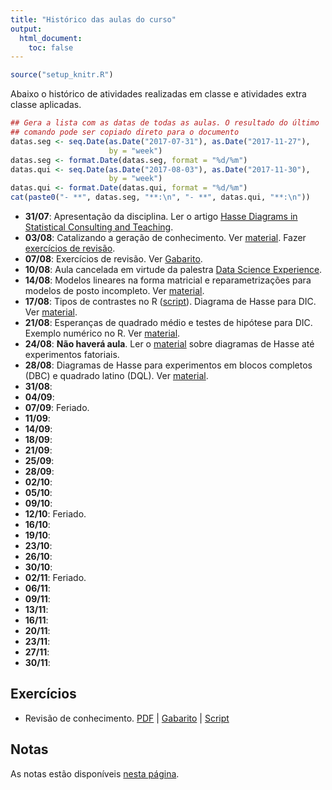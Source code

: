 ```yaml
---
title: "Histórico das aulas do curso"
output:
  html_document:
    toc: false
---
```


```r
source("setup_knitr.R")
```

Abaixo o histórico de atividades realizadas em classe e atividades extra
classe aplicadas.


```r
## Gera a lista com as datas de todas as aulas. O resultado do último
## comando pode ser copiado direto para o documento
datas.seg <- seq.Date(as.Date("2017-07-31"), as.Date("2017-11-27"),
                      by = "week")
datas.seg <- format.Date(datas.seg, format = "%d/%m")
datas.qui <- seq.Date(as.Date("2017-08-03"), as.Date("2017-11-30"),
                      by = "week")
datas.qui <- format.Date(datas.qui, format = "%d/%m")
cat(paste0("- **", datas.seg, "**:\n", "- **", datas.qui, "**:\n"))
```

- **31/07**: Apresentação da disciplina. Ler o artigo [Hasse Diagrams in
  Statistical Consulting and Teaching](PDF/Lohr_1995_TAS.pdf).
- **03/08**: Catalizando a geração de conhecimento. Ver
  [material](catalizando-conhecimento.html). Fazer [exercícios de
  revisão](exercicios/ex_revisao.pdf).
- **07/08**: Exercícios de revisão. Ver
  [Gabarito](exercicios/ex_revisao_GABARITO.pdf).
- **10/08**: Aula cancelada em virtude da palestra [Data Science
 Experience](https://www.facebook.com/PET.Estatistica.UFPR/photos/a.1642649022622718.1073741828.1641067472780873/2013970412157242/?type=3&theater).
- **14/08**: Modelos lineares na forma matricial e reparametrizações
  para modelos de posto incompleto. Ver [material](modelos-lineares.html).
- **17/08**: Tipos de contrastes no R
  ([script](scripts/script_racoes_pimentel.R)). Diagrama de Hasse para
  DIC. Ver [material](anova-geral.html).
- **21/08**: Esperanças de quadrado médio e testes de hipótese para DIC.
  Exemplo numérico no R. Ver [material](anova-geral.html).
- **24/08**: **Não haverá aula**. Ler o [material](anova-geral.html)
  sobre diagramas de Hasse até experimentos fatoriais.
- **28/08**: Diagramas de Hasse para experimentos em blocos completos
  (DBC) e quadrado latino (DQL). Ver [material](anova-geral.html).
- **31/08**:
- **04/09**:
- **07/09**: Feriado.
- **11/09**:
- **14/09**:
- **18/09**:
- **21/09**:
- **25/09**:
- **28/09**:
- **02/10**:
- **05/10**:
- **09/10**:
- **12/10**: Feriado.
- **16/10**:
- **19/10**:
- **23/10**:
- **26/10**:
- **30/10**:
- **02/11**: Feriado.
- **06/11**:
- **09/11**:
- **13/11**:
- **16/11**:
- **20/11**:
- **23/11**:
- **27/11**:
- **30/11**:

## Exercícios

- Revisão de conhecimento. [PDF](exercicios/ex_revisao.pdf) |
[Gabarito](exercicios/ex_revisao_GABARITO.pdf) |
[Script](exercicios/ex_revisao_GABARITO.R)

## Notas

As notas estão disponíveis [nesta página](notas.html).
